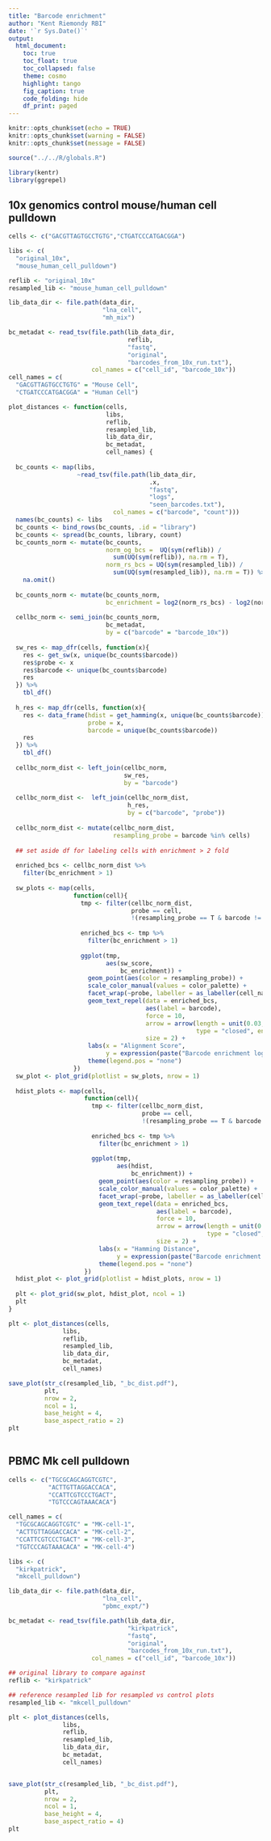 ```yaml
---
title: "Barcode enrichment"
author: "Kent Riemondy RBI"
date: '`r Sys.Date()`'
output:
  html_document:
    toc: true
    toc_float: true
    toc_collapsed: false
    theme: cosmo
    highlight: tango
    fig_caption: true
    code_folding: hide
    df_print: paged
---
```


```r
knitr::opts_chunk$set(echo = TRUE)
knitr::opts_chunk$set(warning = FALSE)
knitr::opts_chunk$set(message = FALSE)
```

```r
source("../../R/globals.R")

library(kentr)
library(ggrepel)
```

## 10x genomics control mouse/human cell pulldown
```r
cells <- c("GACGTTAGTGCCTGTG","CTGATCCCATGACGGA")

libs <- c(
  "original_10x",
  "mouse_human_cell_pulldown")

reflib <- "original_10x"
resampled_lib <- "mouse_human_cell_pulldown"

lib_data_dir <- file.path(data_dir, 
                          "lna_cell",
                          "mh_mix")

bc_metadat <- read_tsv(file.path(lib_data_dir, 
                                 reflib, 
                                 "fastq",
                                 "original", 
                                 "barcodes_from_10x_run.txt"),
                       col_names = c("cell_id", "barcode_10x")) 
cell_names = c(
  "GACGTTAGTGCCTGTG" = "Mouse Cell",
  "CTGATCCCATGACGGA" = "Human Cell")

plot_distances <- function(cells,
                           libs,
                           reflib,
                           resampled_lib,
                           lib_data_dir,
                           bc_metadat,
                           cell_names) {
  
  bc_counts <- map(libs,
                   ~read_tsv(file.path(lib_data_dir,
                                       .x,
                                       "fastq",
                                       "logs", 
                                       "seen_barcodes.txt"),
                             col_names = c("barcode", "count"))) 
  names(bc_counts) <- libs
  bc_counts <- bind_rows(bc_counts, .id = "library")
  bc_counts <- spread(bc_counts, library, count) 
  bc_counts_norm <- mutate(bc_counts,
                           norm_og_bcs =  UQ(sym(reflib)) /
                             sum(UQ(sym(reflib)), na.rm = T),
                           norm_rs_bcs = UQ(sym(resampled_lib)) /
                             sum(UQ(sym(resampled_lib)), na.rm = T)) %>% 
    na.omit()
  
  bc_counts_norm <- mutate(bc_counts_norm, 
                           bc_enrichment = log2(norm_rs_bcs) - log2(norm_og_bcs))
  
  cellbc_norm <- semi_join(bc_counts_norm,
                           bc_metadat, 
                           by = c("barcode" = "barcode_10x"))
  
  sw_res <- map_dfr(cells, function(x){
    res <- get_sw(x, unique(bc_counts$barcode))
    res$probe <- x
    res$barcode <- unique(bc_counts$barcode)
    res
  }) %>% 
    tbl_df()
  
  h_res <- map_dfr(cells, function(x){
    res <- data_frame(hdist = get_hamming(x, unique(bc_counts$barcode)),
                      probe = x,
                      barcode = unique(bc_counts$barcode))
    res
  }) %>% 
    tbl_df()
  
  cellbc_norm_dist <- left_join(cellbc_norm,
                                sw_res, 
                                by = "barcode")
  
  cellbc_norm_dist <-  left_join(cellbc_norm_dist,
                                 h_res, 
                                 by = c("barcode", "probe"))
  
  cellbc_norm_dist <- mutate(cellbc_norm_dist,
                             resampling_probe = barcode %in% cells)
  
  ## set aside df for labeling cells with enrichment > 2 fold
  
  enriched_bcs <- cellbc_norm_dist %>% 
    filter(bc_enrichment > 1)
  
  sw_plots <- map(cells,
                  function(cell){
                    tmp <- filter(cellbc_norm_dist,
                                  probe == cell,
                                  !(resampling_probe == T & barcode != cell))
                    
                    enriched_bcs <- tmp %>% 
                      filter(bc_enrichment > 1)
                    
                    ggplot(tmp,
                           aes(sw_score,
                               bc_enrichment)) +
                      geom_point(aes(color = resampling_probe)) +
                      scale_color_manual(values = color_palette) + 
                      facet_wrap(~probe, labeller = as_labeller(cell_names)) + 
                      geom_text_repel(data = enriched_bcs,
                                      aes(label = barcode),
                                      force = 10, 
                                      arrow = arrow(length = unit(0.03, "npc"), 
                                                    type = "closed", ends = "first"),
                                      size = 2) +
                      labs(x = "Alignment Score",
                           y = expression(paste("Barcode enrichment log"[2]))) +
                      theme(legend.pos = "none")
                  })
  sw_plot <- plot_grid(plotlist = sw_plots, nrow = 1)
  
  hdist_plots <- map(cells,
                     function(cell){
                       tmp <- filter(cellbc_norm_dist,
                                     probe == cell,
                                     !(resampling_probe == T & barcode != cell))
                       
                       enriched_bcs <- tmp %>% 
                         filter(bc_enrichment > 1)
                       
                       ggplot(tmp,
                              aes(hdist,
                                  bc_enrichment)) +
                         geom_point(aes(color = resampling_probe)) +
                         scale_color_manual(values = color_palette) + 
                         facet_wrap(~probe, labeller = as_labeller(cell_names)) + 
                         geom_text_repel(data = enriched_bcs,
                                         aes(label = barcode),
                                         force = 10, 
                                         arrow = arrow(length = unit(0.03, "npc"), 
                                                       type = "closed", ends = "first"),
                                         size = 2) +
                         labs(x = "Hamming Distance",
                              y = expression(paste("Barcode enrichment log"[2]))) +
                         theme(legend.pos = "none")
                     })
  hdist_plot <- plot_grid(plotlist = hdist_plots, nrow = 1)
  
  plt <- plot_grid(sw_plot, hdist_plot, ncol = 1)
  plt
}

plt <- plot_distances(cells,
               libs,
               reflib,
               resampled_lib,
               lib_data_dir,
               bc_metadat,
               cell_names)

save_plot(str_c(resampled_lib, "_bc_dist.pdf"),
          plt, 
          nrow = 2, 
          ncol = 1,
          base_height = 4,
          base_aspect_ratio = 2)
plt
  
```

## PBMC Mk cell pulldown
```r

cells <- c("TGCGCAGCAGGTCGTC",
           "ACTTGTTAGGACCACA",
           "CCATTCGTCCCTGACT",
           "TGTCCCAGTAAACACA")

cell_names = c(
  "TGCGCAGCAGGTCGTC" = "MK-cell-1",
  "ACTTGTTAGGACCACA" = "MK-cell-2",
  "CCATTCGTCCCTGACT" = "MK-cell-3",
  "TGTCCCAGTAAACACA" = "MK-cell-4")

libs <- c(
  "kirkpatrick",
  "mkcell_pulldown")

lib_data_dir <- file.path(data_dir, 
                          "lna_cell",
                          "pbmc_expt/")

bc_metadat <- read_tsv(file.path(lib_data_dir, 
                                 "kirkpatrick", 
                                 "fastq",
                                 "original", 
                                 "barcodes_from_10x_run.txt"),
                       col_names = c("cell_id", "barcode_10x"))

## original library to compare against
reflib <- "kirkpatrick"

## reference resampled lib for resampled vs control plots
resampled_lib <- "mkcell_pulldown"

plt <- plot_distances(cells,
               libs,
               reflib,
               resampled_lib,
               lib_data_dir,
               bc_metadat,
               cell_names)


save_plot(str_c(resampled_lib, "_bc_dist.pdf"),
          plt, 
          nrow = 2, 
          ncol = 1,
          base_height = 4,
          base_aspect_ratio = 4)
plt
```

